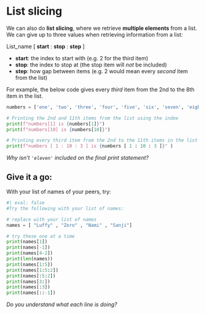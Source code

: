 # List slicing

We can also do **list slicing**, where we retrieve **multiple elements** from a list. We can give up to three values when retrieving information from a list:

List_name [ **start** : **stop** : **step** ]

-  **start**: the index to start with (e.g. 2 for the third item)
-  **stop**: the index to stop at (the stop item will _not_ be included)
-  **step**: how gap between items (e.g. 2 would mean every _second_ item from the list)

For example, the below code gives every _third_ item from the 2nd to the 8th item in the list. 

```python
numbers = ['one', 'two', 'three', 'four', 'five', 'six', 'seven', 'eight', 'nine', 'ten', 'eleven']

# Printing the 2nd and 11th items from the list using the index 
print(f"numbers[1] is {numbers[1]}")
print(f"numbers[10] is {numbers[10]}")

# Printing every third item from the 2nd to the 11th items in the list
print(f"numbers [ 1 : 10 : 3 ] is {numbers [ 1 : 10 : 3 ]}" )
```

_Why isn't ```'eleven'``` included on the final print statement?_

## Give it a go:

With your list of names of your peers, try:

```python
#| eval: false
#Try the following with your list of names: 

# replace with your list of names
names = [ "Luffy" , "Zoro" , "Nami" , "Sanji"]

# try these one at a time
print(names[1])
print(names[-1])
print(names[4-2])
print(len(names))
print(names[1:5])
print(names[1:5:2])
print(names[:5:2])
print(names[3:])
print(names[:3])
print(names[::-1])
```

_Do you understand what each line is doing?_
